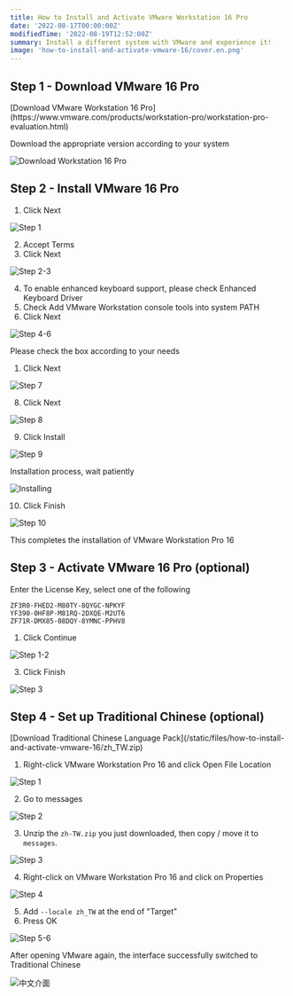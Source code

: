 ```yaml
---
title: How to Install and Activate VMware Workstation 16 Pro
date: '2022-08-17T00:00:00Z'
modifiedTime: '2022-08-19T12:52:00Z'
summary: Install a different system with VMware and experience it!
image: 'how-to-install-and-activate-vmware-16/cover.en.png'
---
```


## Step 1 - Download VMware 16 Pro

<Alert icon='🔗' title='Link' color='blue' radius='md'>
  [Download VMware Workstation 16
  Pro](https://www.vmware.com/products/workstation-pro/workstation-pro-evaluation.html)
</Alert>

Download the appropriate version according to your system

![Download Workstation 16 Pro](</static/images/blog/how-to-install-and-activate-vmware-16/step-1(1).png>)

## Step 2 - Install VMware 16 Pro

1. Click Next

![Step 1](</static/images/blog/how-to-install-and-activate-vmware-16/step-2(1).png>)

2. Accept Terms
3. Click Next

![Step 2-3](</static/images/blog/how-to-install-and-activate-vmware-16/step-2(2-3).png>)

4. To enable enhanced keyboard support, please check Enhanced Keyboard Driver
5. Check Add VMware Workstation console tools into system PATH
6. Click Next

![Step 4-6](</static/images/blog/how-to-install-and-activate-vmware-16/step-2(4-6).png>)

Please check the box according to your needs

1. Click Next

![Step 7](</static/images/blog/how-to-install-and-activate-vmware-16/step-2(7).png>)

8. Click Next

![Step 8](</static/images/blog/how-to-install-and-activate-vmware-16/step-2(8).png>)

9. Click Install

![Step 9](</static/images/blog/how-to-install-and-activate-vmware-16/step-2(9).png>)

<Alert icon='💡' title='Tips' color='yellow' radius='md'>
  Installation process, wait patiently
</Alert>

![Installing](/static/images/blog/how-to-install-and-activate-vmware-16/installing.png)

10. Click Finish

![Step 10](</static/images/blog/how-to-install-and-activate-vmware-16/step-2(10).png>)

This completes the installation of VMware Workstation Pro 16

## Step 3 - Activate VMware 16 Pro (optional)

Enter the License Key, select one of the following

```
ZF3R0-FHED2-M80TY-8QYGC-NPKYF
YF390-0HF8P-M81RQ-2DXQE-M2UT6
ZF71R-DMX85-08DQY-8YMNC-PPHV8
```

1. Click Continue

![Step 1-2](</static/images/blog/how-to-install-and-activate-vmware-16/step-3(1-2).png>)

3. Click Finish

![Step 3](</static/images/blog/how-to-install-and-activate-vmware-16/step-3(3).png>)

## Step 4 - Set up Traditional Chinese (optional)

<Alert icon='🔗' title='Link' color='blue' radius='md'>
  [Download Traditional Chinese Language
  Pack](/static/files/how-to-install-and-activate-vmware-16/zh_TW.zip)
</Alert>

1. Right-click VMware Workstation Pro 16 and click Open File Location

![Step 1](</static/images/blog/how-to-install-and-activate-vmware-16/step-4(1).en.png>)

2. Go to messages

![Step 2](</static/images/blog/how-to-install-and-activate-vmware-16/step-4(2).en.png>)

3. Unzip the `zh-TW.zip` you just downloaded, then copy / move it to `messages`.

![Step 3](</static/images/blog/how-to-install-and-activate-vmware-16/step-4(3).en.png>)

4. Right-click on VMware Workstation Pro 16 and click on Properties

![Step 4](</static/images/blog/how-to-install-and-activate-vmware-16/step-4(4).en.png>)

5. Add `--locale zh_TW` at the end of "Target"
6. Press OK

![Step 5-6](</static/images/blog/how-to-install-and-activate-vmware-16/step-4(5-6).en.png>)

After opening VMware again, the interface successfully switched to Traditional Chinese

![中文介面](/static/images/blog/how-to-install-and-activate-vmware-16/chinese.png)
